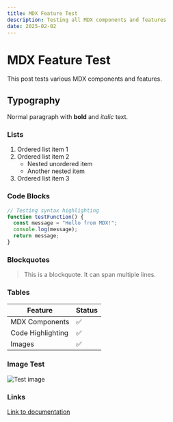 ```yaml
---
title: MDX Feature Test
description: Testing all MDX components and features
date: 2025-02-02
---
```


# MDX Feature Test

This post tests various MDX components and features.

## Typography

Normal paragraph with **bold** and *italic* text.

### Lists

1. Ordered list item 1
2. Ordered list item 2
   - Nested unordered item
   - Another nested item
3. Ordered list item 3

### Code Blocks

```typescript
// Testing syntax highlighting
function testFunction() {
  const message = "Hello from MDX!";
  console.log(message);
  return message;
}
```

### Blockquotes

> This is a blockquote.
> It can span multiple lines.

### Tables

| Feature | Status |
|---------|--------|
| MDX Components | ✅ |
| Code Highlighting | ✅ |
| Images | ✅ |

### Image Test

![Test image](https://placehold.co/600x400)

### Links

[Link to documentation](/docs)
